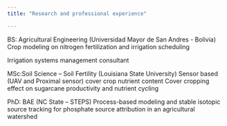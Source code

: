 ```yaml
---
title: "Research and professional experience"

---
```


BS: Agricultural Engineering (Universidad Mayor de San Andres - Bolivia) 
Crop modeling on nitrogen fertilization and irrigation scheduling

Irrigation systems management consultant

MSc:Soil Science – Soil Fertility (Louisiana State University)
Sensor based (UAV and Proximal sensor) cover crop nutrient content
Cover cropping effect on sugarcane productivity and nutrient cycling

PhD: BAE (NC State – STEPS)
Process-based modeling and stable isotopic source tracking for phosphate source attribution in an agricultural watershed




